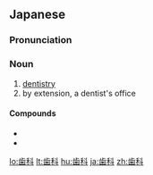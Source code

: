 ==Japanese==
{{ja-kanjitab|し|か|yomi=on}}

===Pronunciation===
{{ja-pron|しか|y=on}}

===Noun===
{{ja-noun|しか}}

# [[dentistry]]
# by extension, a dentist's office

====Compounds====
* {{l|ja|歯科医}}
* {{l|ja|歯科医院}}

[[lo:歯科]]
[[lt:歯科]]
[[hu:歯科]]
[[ja:歯科]]
[[zh:歯科]]